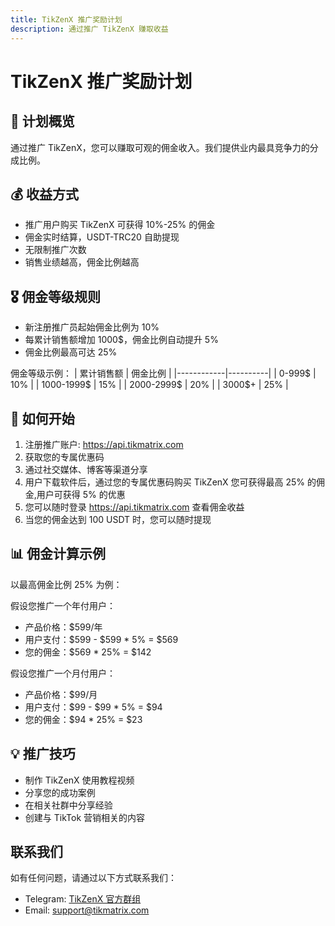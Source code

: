 ```yaml
---
title: TikZenX 推广奖励计划
description: 通过推广 TikZenX 赚取收益
---
```


# TikZenX 推广奖励计划

## 🎯 计划概览

通过推广 TikZenX，您可以赚取可观的佣金收入。我们提供业内最具竞争力的分成比例。

## 💰 收益方式

- 推广用户购买 TikZenX 可获得 10%-25% 的佣金
- 佣金实时结算，USDT-TRC20 自助提现
- 无限制推广次数
- 销售业绩越高，佣金比例越高

## 🎖️ 佣金等级规则

- 新注册推广员起始佣金比例为 10%
- 每累计销售额增加 1000$，佣金比例自动提升 5%
- 佣金比例最高可达 25%

佣金等级示例：
| 累计销售额 | 佣金比例 |
|------------|----------|
| 0-999$     | 10%      |
| 1000-1999$ | 15%      |
| 2000-2999$ | 20%      |
| 3000$+     | 25%      |

## 🚀 如何开始

1. 注册推广账户: https://api.tikmatrix.com
2. 获取您的专属优惠码
3. 通过社交媒体、博客等渠道分享
4. 用户下载软件后，通过您的专属优惠码购买 TikZenX 您可获得最高 25% 的佣金,用户可获得 5% 的优惠
5. 您可以随时登录 https://api.tikmatrix.com 查看佣金收益
6. 当您的佣金达到 100 USDT 时，您可以随时提现

## 📊 佣金计算示例

以最高佣金比例 25% 为例：

假设您推广一个年付用户：
- 产品价格：$599/年
- 用户支付：$599 - $599 * 5% = $569
- 您的佣金：$569 * 25% = $142

假设您推广一个月付用户：
- 产品价格：$99/月
- 用户支付：$99 - $99 * 5% = $94
- 您的佣金：$94 * 25% = $23

## 💡 推广技巧

- 制作 TikZenX 使用教程视频
- 分享您的成功案例
- 在相关社群中分享经验
- 创建与 TikTok 营销相关的内容

## 联系我们

如有任何问题，请通过以下方式联系我们：
- Telegram: [TikZenX 官方群组](https://t.me/tikmatrix_support)
- Email: support@tikmatrix.com 